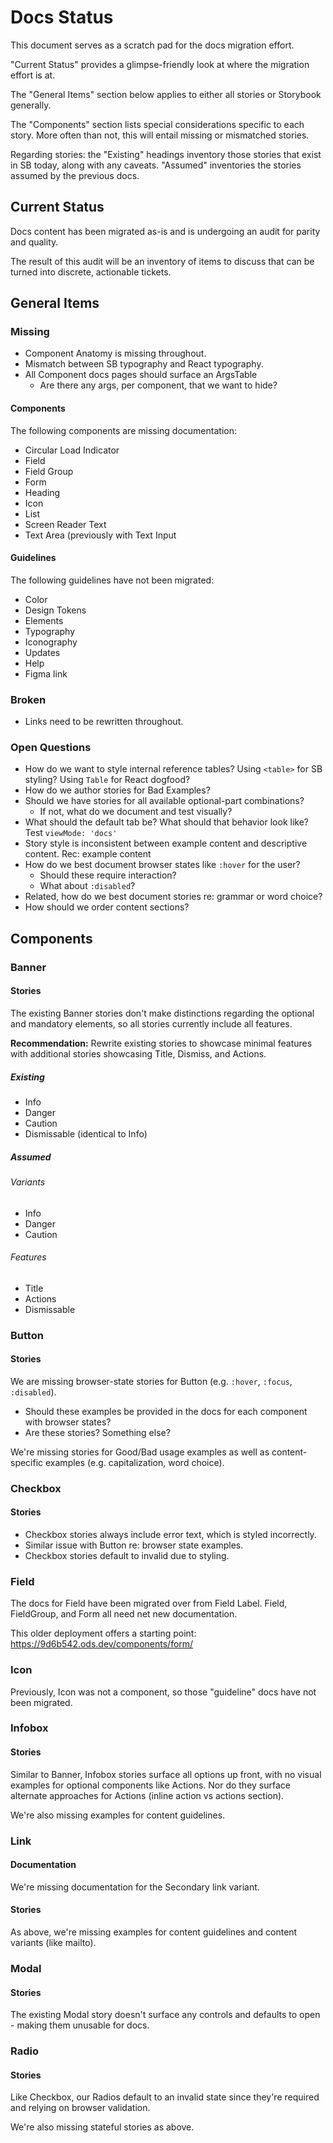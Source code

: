 
<Meta title="Guidelines/Docs Status" />

# Docs Status

This document serves as a scratch pad for the docs migration effort.

"Current Status" provides a glimpse-friendly look at where the migration effort is at.

The "General Items" section below applies to either all stories or Storybook generally.

The "Components" section lists special considerations specific to each story. More often than not, this will entail missing or mismatched stories.

Regarding stories: the "Existing" headings inventory those stories that exist in SB today, along with any caveats. "Assumed" inventories the stories assumed by the previous docs.

## Current Status

Docs content has been migrated as-is and is undergoing an audit for parity and quality.

The result of this audit will be an inventory of items to discuss that can be turned into discrete, actionable tickets.

## General Items

### Missing

- Component Anatomy is missing throughout.
- Mismatch between SB typography and React typography.
- All Component docs pages should surface an ArgsTable
  - Are there any args, per component, that we want to hide?

#### Components

The following components are missing documentation:

- Circular Load Indicator
- Field
- Field Group
- Form
- Heading
- Icon
- List
- Screen Reader Text
- Text Area (previously with Text Input

#### Guidelines

The following guidelines have not been migrated:

- Color
- Design Tokens
- Elements
- Typography
- Iconography
- Updates
- Help
- Figma link

### Broken

- Links need to be rewritten throughout.

### Open Questions

- How do we want to style internal reference tables? Using `<table>` for SB styling? Using `Table` for React dogfood?
- How do we author stories for Bad Examples?
- Should we have stories for all available optional-part combinations?
  - If not, what do we document and test visually?
- What should the default tab be? What should that behavior look like? Test `viewMode: 'docs'`
- Story style is inconsistent between example content and descriptive content. Rec: example content
- How do we best document browser states like `:hover` for the user?
  - Should these require interaction?
  - What about `:disabled`?
- Related, how do we best document stories re: grammar or word choice?
- How should we order content sections?

## Components

### Banner

#### Stories

The existing Banner stories don't make distinctions regarding the optional and mandatory elements, so all stories currently include all features.

**Recommendation:** Rewrite existing stories to showcase minimal features with additional stories showcasing Title, Dismiss, and Actions.

##### Existing

- Info
- Danger
- Caution
- Dismissable (identical to Info)

##### Assumed

###### Variants

- Info
- Danger
- Caution

###### Features

- Title
- Actions
- Dismissable

### Button

#### Stories

We are missing browser-state stories for Button (e.g. `:hover`, `:focus`, `:disabled`).

- Should these examples be provided in the docs for each component with browser states?
- Are these stories? Something else?

We're missing stories for Good/Bad usage examples as well as content-specific examples (e.g. capitalization, word choice).

### Checkbox

#### Stories

- Checkbox stories always include error text, which is styled incorrectly.
- Similar issue with Button re: browser state examples.
- Checkbox stories default to invalid due to styling.

### Field

The docs for Field have been migrated over from Field Label. Field, FieldGroup, and Form all need net new documentation.

This older deployment offers a starting point: https://9d6b542.ods.dev/components/form/

### Icon

Previously, Icon was not a component, so those "guideline" docs have not been migrated.

### Infobox

#### Stories

Similar to Banner, Infobox stories surface all options up front, with no visual examples for optional components like Actions. Nor do they surface alternate approaches for Actions (inline action vs actions section).

We're also missing examples for content guidelines.

### Link

#### Documentation

We're missing documentation for the Secondary link variant.

#### Stories

As above, we're missing examples for content guidelines and content variants (like mailto).

### Modal

#### Stories

The existing Modal story doesn't surface any controls and defaults to open - making them unusable for docs.

### Radio

#### Stories

Like Checkbox, our Radios default to an invalid state since they're required and relying on browser validation.

We're also missing stateful stories as above.
